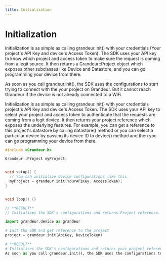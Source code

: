 ```yaml
---
title: Initialization
---
```

# Initialization


<Tabs group="tab-group-test">

  <Item value="arduino" label="Arduino">

Initialization is as simple as calling grandeur.init() with your credentials (Your project's API Key and device's Access Token). The SDK uses your API key to know which project and access token to make sure the request is coming from a legit source. It then returns a Grandeur::Project object which exposes other subclasses like Device and Datastore, and you can go programming your device from there.

As soon as you call grandeur.init(), the SDK uses the configurations to start trying to connect with the your project on Grandeur. But it cannot reach Grandeur if the device is not already connected to a WiFi.

  </Item>

  <Item value="py" label="Py">

Initialization is as simple as calling grandeur.init() with your credentials project's API Key and device's Access Token. The SDK uses your API key to select your project and access token to authenticate that the requests are coming from a legit device. It then returns your project reference which exposes the underlying features. For example, you can get a reference to this project's datastore by calling datastore() method or you can select a particular device by passing its device ID to device() method and then you can go programming your device from there.
  </Item>

</Tabs>


<Tabs group="tab-group-test">

  <Item value="arduino" label="Arduino">

```cpp
#include <Grandeur.h>

Grandeur::Project myProject;


void setup() {
  // You can initialize device configurations like this.
  myProject = grandeur.init(YourAPIKey, AccessToken);
}


void loop() {}

// **RESULT**
// Initializes the SDK's configurations and returns Project reference.
```



  </Item>

   <Item value="py" label="Py">

```py
import grandeur.device as grandeur

# Init the SDK and get reference to the project
project = grandeur.init(ApiKey, DeviceToken)

# **RESULT**
# Initializes the SDK's configurations and returns your project reference.
As soon as you call grandeur.init(), the SDK uses the configurations to start trying to connect with the your project on Grandeur.
```
</Item>

</Tabs>